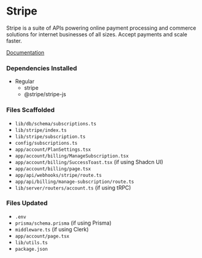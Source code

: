 # Stripe
Stripe is a suite of APIs powering online payment processing and commerce solutions for internet businesses of all sizes. Accept payments and scale faster.

[Documentation](https://stripe.com/docs?locale=en-GB)

### Dependencies Installed
* Regular
  * stripe 
  * @stripe/stripe-js 

### Files Scaffolded
* `lib/db/schema/subscriptions.ts`
* `lib/stripe/index.ts`
* `lib/stripe/subscription.ts`
* `config/subscriptions.ts`
* `app/account/PlanSettings.tsx`
* `app/account/billing/ManageSubscription.tsx`
* `app/account/billing/SuccessToast.tsx` (if using Shadcn UI)
* `app/account/billing/page.tsx`
* `app/api/webhooks/stripe/route.ts`
* `app/api/billing/manage-subscription/route.ts`
* `lib/server/routers/account.ts` (if using tRPC)


### Files Updated
* `.env`
* `prisma/schema.prisma` (if using Prisma)
* `middleware.ts` (if using Clerk)
* `app/account/page.tsx`
* `lib/utils.ts`
* `package.json`

